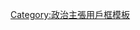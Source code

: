 {{Userbox
| border-c = blue
| border-s = 1
| id       = 三個代表
| id-c     = red
| id-fc    = lightblue
| id-s     = 15
| info     = 這個用戶支持或認同'''[[“三個代表”重要思想]]'''。
| info-c   = yellow
| info-fc  = black
| info-s   = 9
}}
<includeonly>[[Category:認同“三個代表”重要思想的維基人|{{PAGENAME}}]]</includeonly>
<noinclude>[[Category:政治主張用戶框模板]]</noinclude>